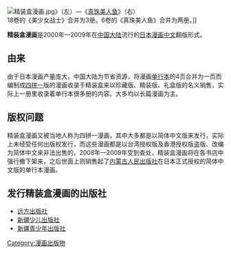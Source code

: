 [[File:精装盒漫画.jpg|thumb]]》（左）—《[[真珠美人鱼|真珠美人鱼]]》（右）<br/>18卷的《美少女战士》合并为3册。6卷的《真珠美人鱼》合并为两册。]]
{{漫畫}}

'''精装盒漫画'''是2000年—2009年在[[中国大陆|中国大陆]]流行的[[日本漫画|日本漫画]][[中文|中文]]翻版形式。

== 由来 ==
由于日本漫画产量庞大，中国大陆为节省资源，将漫画[[单行本|单行本]]的4页合并为一页而编制成[[四拼一|四拼一]]版的漫画收录于精装盒来以珍藏版、精装版、礼盒版的名义销售，实际上一册里收录着单行本很多册的内容。大多均以长篇漫画为主。

== 版权问题 ==
精装盒漫画又被当地人称为四拼一漫画，其中大多都是以简体中文版来发行，实际上未经受任何出版权发行，而这些漫画都是以台湾授权版及香港授权版盗版、改编为简体中文来非法出售的，2008年—2009年受到查处，精装盒漫画将在各书店中强行撤下架来，之后世面上则销售起了[[内蒙古人民出版社|内蒙古人民出版社]]在日本正式授权的简体中文版的单行本漫画。

== 发行精装盒漫画的出版社 ==
* [[远方出版社|远方出版社]]
* [[新疆少儿出版社|新疆少儿出版社]]
* [[新疆青少年出版社|新疆青少年出版社]]

[[Category:漫画出版物|Category:漫画出版物]]